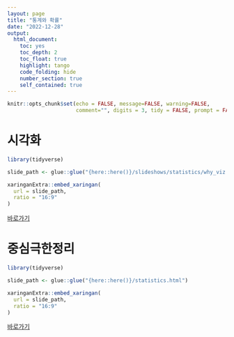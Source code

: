 ```yaml
---
layout: page
title: "통계와 확률"
date: "2022-12-28"
output: 
  html_document: 
    toc: yes
    toc_depth: 2
    toc_float: true
    highlight: tango
    code_folding: hide
    number_section: true
    self_contained: true
---
```


```r
knitr::opts_chunk$set(echo = FALSE, message=FALSE, warning=FALSE,
                      comment="", digits = 3, tidy = FALSE, prompt = FALSE, fig.align = 'center')
```


# 시각화

```r
library(tidyverse)

slide_path <- glue::glue("{here::here()}/slideshows/statistics/why_viz.html")

xaringanExtra::embed_xaringan(
  url = slide_path,
  ratio = "16:9"
)
```

[바로가기](why_viz.html)

# 중심극한정리

```r
library(tidyverse)

slide_path <- glue::glue("{here::here()}/statistics.html")

xaringanExtra::embed_xaringan(
  url = slide_path,
  ratio = "16:9"
)
```

[바로가기](../../statistics.html)
